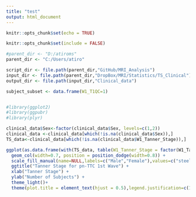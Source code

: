 ---
title: "test"
output: html_document
---

```{r setup, include=FALSE}
knitr::opts_chunk$set(echo = TRUE)

```




```{r data, echo=TRUE}
knitr::opts_chunk$set(include = FALSE)

#parent_dir <- "D:/atiroms"
parent_dir <- "C:/Users/atiro"

script_dir <- file.path(parent_dir,"GitHub/MRI_Analysis")
input_dir <- file.path(parent_dir,"DropBox/MRI/Statistics/TS_Clinical")
output_dir <- file.path(input_dir,"Clinical_data")

subject_subset <- data.frame(W1_T1QC=1)


#library(ggplot2)
#library(ggpubr)
#library(plyr)

clinical_data$Sex<-factor(clinical_data$Sex, levels=c(1,2))
clinical_data <-clinical_data[which(!is.na(clinical_data$Sex)),]
TS_data<-clinical_data[which(!is.na(clinical_data$W1_Tanner_Stage)),]

```

```{r plot, echo=FALSE}
ggplot(as.data.frame(with(TS_data, table(W1_Tanner_Stage = factor(W1_Tanner_Stage), Sex))),aes(factor(W1_Tanner_Stage), y = Freq, fill = Sex)) +
  geom_col(width=0.7, position = position_dodge(width=0.8)) + 
  scale_fill_manual(name=NULL,labels=c("Male","Female"),values=c("steelblue2","lightcoral"),drop=FALSE) +
  ggtitle("Tanner Stage for pn-TTC 1st Wave") +
  xlab("Tanner Stage") +
  ylab("Number of Subjects") +
  theme_light()+
  theme(plot.title = element_text(hjust = 0.5),legend.justification=c(1,1), legend.position=c(0.9,0.9),panel.grid.major.x=element_blank())
```


